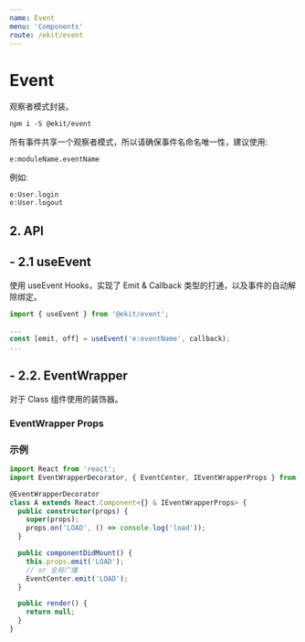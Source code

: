 ```yaml
---
name: Event
menu: 'Components'
route: /ekit/event
---
```



# Event

观察者模式封装。

```
npm i -S @ekit/event
```

所有事件共享一个观察者模式，所以请确保事件名命名唯一性，建议使用:

```shell
e:moduleName.eventName
```

例如:

```shell
e:User.login
e:User.logout
```

## 2. API

## - 2.1 useEvent

使用 useEvent Hooks，实现了 Emit & Callback 类型的打通，以及事件的自动解除绑定。

```ts
import { useEvent } from '@ekit/event';

...
const [emit, off] = useEvent('e:eventName', callback);
...
```

## - 2.2. EventWrapper

对于 Class 组件使用的装饰器。

### EventWrapper Props

<Props of={EventWrapper} />

### 示例

```ts
import React from 'react';
import EventWrapperDecorator, { EventCenter, IEventWrapperProps } from '@ekit/event';

@EventWrapperDecorator
class A extends React.Component<{} & IEventWrapperProps> {
  public constructor(props) {
    super(props);
    props.on('LOAD', () => console.log('load'));
  }

  public componentDidMount() {
    this.props.emit('LOAD');
    // or 全局广播
    EventCenter.emit('LOAD');
  }

  public render() {
    return null;
  }
}
```
